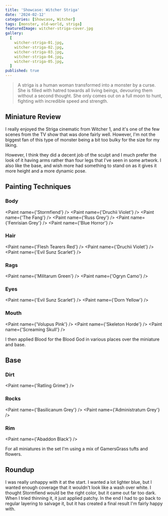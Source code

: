 ```yaml
---
title: 'Showcase: Witcher Striga'
date: '2024-02-12'
categories: [Showcase, Witcher]
tags: [monster, old-world, striga]
featuredImage: witcher-striga-cover.jpg
gallery:
  [
    witcher-striga-01.jpg,
    witcher-striga-02.jpg,
    witcher-striga-03.jpg,
    witcher-striga-04.jpg,
    witcher-striga-05.jpg,
  ]
published: true
---
```



> A striga is a human woman transformed into a monster by a curse. She is filled with hatred towards all living beings,
> devouring them without a second thought. She only comes out on a full moon to hunt, fighting with incredible speed
> and strength.

## Miniature Review

I really enjoyed the Striga cinematic from Witcher 1, and it's one of the few scenes from the TV show that was done
fairly well. However, I'm not the biggest fan of this type of monster being a bit too bulky for the size for my liking.

However, I think they did a decent job of the sculpt and I much prefer the look of it having arms rather than four legs
that I've seen in some artwork. I also like the base, and wish more had something to stand on as it gives it more height
and a more dynamic pose.

## Painting Techniques

### Body

<Paint name={'Stormfiend'} />
<Paint name={'Druchii Violet'} />
<Paint name={'The Fang'} />
<Paint name={'Russ Grey'} />
<Paint name={'Fenrisian Grey'} />
<Paint name={'Blue Horror'} />

### Hair

<Paint name={'Flesh Tearers Red'} />
<Paint name={'Druchii Violet'} />
<Paint name={'Evil Sunz Scarlet'} />

### Rags

<Paint name={'Militarum Green'} />
<Paint name={'Ogryn Camo'} />

### Eyes

<Paint name={'Evil Sunz Scarlet'} />
<Paint name={'Dorn Yellow'} />

### Mouth

<Paint name={'Volupus Pink'} />
<Paint name={'Skeleton Horde'} />
<Paint name={'Screaming Skull'} />

I then applied Blood for the Blood God in various places over the miniature and base.

## Base

### Dirt

<Paint name={'Ratling Grime'} />

### Rocks

<Paint name={'Basilicanum Grey'} />
<Paint name={'Administratum Grey'} />

### Rim

<Paint name={'Abaddon Black'} />

For all miniatures in the set I'm using a mix of GamersGrass tufts and flowers.

## Roundup

I was really unhappy with it at the start. I wanted a lot lighter blue, but I wanted enough coverage that it wouldn't
look like a wash over white. I thought Stormfiend would be the right color, but it came out far too dark. When I tried
thinning it, it just applied patchy. In the end I had to go back to regular layering to salvage it, but it has created
a final result I'm fairly happy with.
